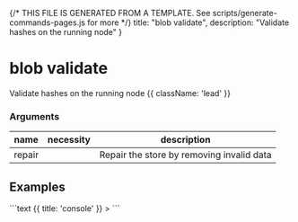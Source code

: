 {/* THIS FILE IS GENERATED FROM A TEMPLATE. See scripts/generate-commands-pages.js for more */}
    title: "blob validate",
    description: "Validate hashes on the running node"
}

<div className='not-prose mb-5'>
    <Breadcrumbs pages={[
        { name: 'Commands', href: '/docs/commands', current: false },
        { name: 'blob validate', href: '/docs/commands/blob-validate', current: true },
    ]} />
</div>

# blob validate

Validate hashes on the running node {{ className: 'lead' }}


### Arguments

| name | necessity | description |
| ---- | --------- | ----------- |
| repair  |  | Repair the store by removing invalid data |



## Examples

<CodeGroup title="blob validate">
```text {{ title: 'console' }}
> 
```


</CodeGroup>
